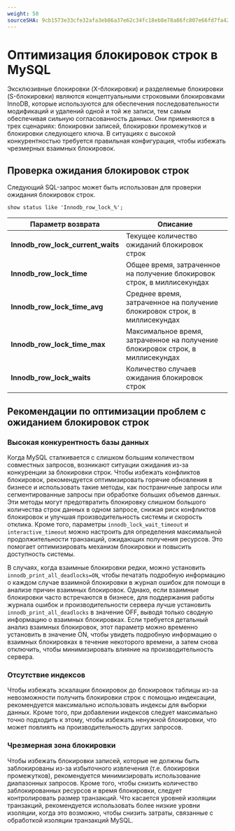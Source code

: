 ```yaml
---
weight: 50
sourceSHA: 9cb1573e33cfe32afa3eb86a37e62c34fc18eb8e78a86fc807e66fd7fa421073
---
```


# Оптимизация блокировок строк в MySQL

Эксклюзивные блокировки (X-блокировки) и разделяемые блокировки (S-блокировки) являются концептуальными строковыми блокировками InnoDB, которые используются для обеспечения последовательности модификаций и удалений одной и той же записи, тем самым обеспечивая сильную согласованность данных. Они применяются в трех сценариях: блокировки записей, блокировки промежутков и блокировки следующего ключа. В ситуациях с высокой конкурентностью требуется правильная конфигурация, чтобы избежать чрезмерных взаимных блокировок.

## Проверка ожидания блокировок строк

Следующий SQL-запрос может быть использован для проверки ожидания блокировок строк.

```
show status like 'Innodb_row_lock_%';
```

| Параметр возврата                       | Описание                                               |
| ---------------------------------------- | ----------------------------------------------------- |
| **Innodb\_row\_lock\_current\_waits**  | Текущее количество ожиданий блокировок строк          |
| **Innodb\_row\_lock\_time**             | Общее время, затраченное на получение блокировок строк, в миллисекундах |
| **Innodb\_row\_lock\_time\_avg**        | Среднее время, затраченное на получение блокировок строк, в миллисекундах |
| **Innodb\_row\_lock\_time\_max**        | Максимальное время, затраченное на получение блокировок строк, в миллисекундах |
| **Innodb\_row\_lock\_waits**            | Количество случаев ожидания блокировок строк          |

## Рекомендации по оптимизации проблем с ожиданием блокировок строк

### Высокая конкурентность базы данных

Когда MySQL сталкивается с слишком большим количеством совместных запросов, возникают ситуации ожидания из-за конкуренции за блокировки строк. Чтобы избежать конфликтов блокировок, рекомендуется оптимизировать горячие обновления в бизнесе и использовать такие методы, как постраничные запросы или сегментированные запросы при обработке больших объемов данных. Эти методы могут предотвратить блокировку слишком большого количества строк данных в одном запросе, снижая риск конфликтов блокировок и улучшая производительность системы и скорость отклика. Кроме того, параметры `innodb_lock_wait_timeout` и `interactive_timeout` можно настроить для определения максимальной продолжительности транзакций, ожидающих получения ресурсов. Это помогает оптимизировать механизм блокировки и повысить доступность системы.

В случаях, когда взаимные блокировки редки, можно установить `innodb_print_all_deadlocks=ON`, чтобы печатать подробную информацию о каждом случае взаимной блокировки в журнал ошибок для помощи в анализе причин взаимных блокировок. Однако, если взаимные блокировки часто встречаются в бизнесе, для поддержания работы журнала ошибок и производительности сервера лучше установить `innodb_print_all_deadlocks` в значение OFF, выводя только сводную информацию о взаимных блокировках. Если требуется детальный анализ взаимных блокировок, этот параметр можно временно установить в значение ON, чтобы увидеть подробную информацию о взаимных блокировках в течение некоторого времени, а затем снова отключить, чтобы минимизировать влияние на производительность сервера.

### Отсутствие индексов

Чтобы избежать эскалации блокировок до блокировок таблицы из-за невозможности получить блокировки строк с помощью индексации, рекомендуется максимально использовать индексы для выборки данных. Кроме того, при добавлении индексов следует максимально точно подходить к этому, чтобы избежать ненужной блокировки, что может повлиять на производительность других запросов.

### Чрезмерная зона блокировки

Чтобы избежать блокировки записей, которые не должны быть заблокированы из-за избыточного извлечения (т.е. блокировки промежутков), рекомендуется минимизировать использование диапазонных запросов. Кроме того, чтобы снизить количество заблокированных ресурсов и время блокировки, следует контролировать размер транзакций. Что касается уровней изоляции транзакций, рекомендуется использовать более низкие уровни изоляции, когда это возможно, чтобы снизить затраты, связанные с обработкой изоляции транзакций MySQL.
